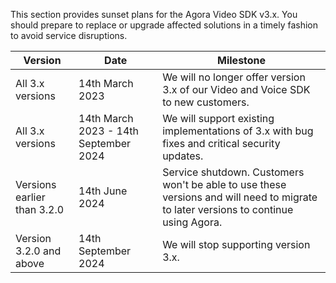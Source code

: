 

<PlatformWrapper platform = "web">
<SDKSunsetPlan/>
</PlatformWrapper>

<PlatformWrapper  notAllowed = "web">

This section provides sunset plans for the Agora Video SDK v3.x. You should prepare to replace or upgrade affected
  solutions in a timely fashion to avoid service disruptions.

|Version                     | Date                              | Milestone                                                                                                                          |
|----------------------------|-----------------------------------| -----------------------------------------------------------------------------------------------------------------------------------|
|All 3.x versions            | 14th March 2023                   | We will no longer offer version 3.x of our Video and Voice SDK to new customers.                                                   |
|All 3.x versions            | 14th March 2023 - 14th September 2024 | We will support existing implementations of 3.x with bug fixes and critical security updates.                                      |
|Versions earlier than 3.2.0 | 14th June 2024                   | Service shutdown. Customers won't be able to use these versions and will need to migrate to later versions to continue using Agora.|                                                             |
|Version 3.2.0 and above     | 14th September 2024               | We will stop supporting version 3.x.   |

</PlatformWrapper>